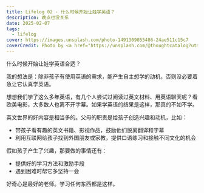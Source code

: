 ```yaml
---
title: Lifelog 02 - 什么时候开始让娃学英语？
description: 晚点也没关系
date: 2025-02-07
tags:
  - lifelog
cover: https://images.unsplash.com/photo-1491309055486-24ae511c15c7
coverCredit: Photo by <a href="https://unsplash.com/@thoughtcatalog?utm_content=creditCopyText&utm_medium=referral&utm_source=unsplash">Thought Catalog</a> on <a href="https://unsplash.com/photos/person-reading-book-on-brown-wooden-table-taken-at-daytome-mmWqrsjZ4Lw?utm_content=creditCopyText&utm_medium=referral&utm_source=unsplash">Unsplash</a>
---
```


什么时候开始让娃学英语合适？

我的想法是：除非孩子有使用英语的需求，能产生自主想学的动机，否则没必要着急让它认真学英语。

想想我们学了这么多年英语，有几个人尝试过阅读过英文材料、用英语聊天呢？看欧美电影，大多数人也离不开字幕。如果学英语的结果是这样，那真的不如不学。

英文世界的好内容是相当多的。父母的职责是给孩子创造兴趣和动机，比如：

- 带孩子看有趣的英文书籍、影视作品，鼓励他们脱离翻译和字幕
- 利用互联网给孩子找到外国朋友或家教，提供口语练习和接触不同文化的机会

假如孩子产生了兴趣，那要做的事情还有：

- 提供好的学习方法和激励手段
- 遇到困难时帮它多坚持一会

好奇心是最好的老师。学习任何东西都是这样。
